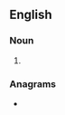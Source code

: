 ==English==

===Noun===
{{head|en|noun form}}

# {{plural of|en|kinda}}

===Anagrams===
* {{anagrams|en|a=adikns|Adkins|kindsa}}